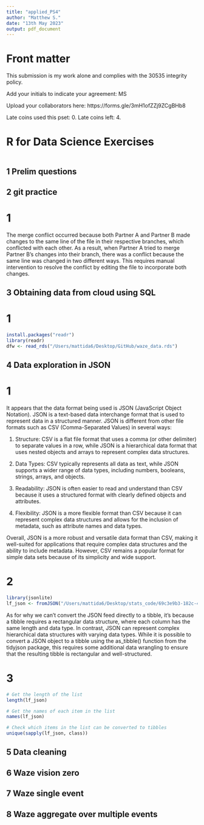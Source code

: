 ```yaml
---
title: "applied_PS4"
author: "Matthew S."
date: "13th May 2023"
output: pdf_document
---
```


# Front matter

This submission is my work alone and complies with the 30535 integrity policy.

Add your initials to indicate your agreement: MS

Upload your collaborators here: https://forms.gle/3mH1ofZZj9ZCgBHb8

Late coins used this pset: 0. Late coins left: 4. <!--You may use one for a given assignment.-->

# R for Data Science Exercises

<!--Note: Please do not restate questions in your submissions, directly write your answer--->

```r

```

## 1 Prelim questions
## 2 git practice

# 1

The merge conflict occurred because both Partner A and Partner B made changes 
to the same line of the file in their respective branches, which conflicted 
with each other. As a result, when Partner A tried to merge Partner B's 
changes into their branch, there was a conflict because the same line was 
changed in two different ways. This requires manual intervention to resolve 
the conflict by editing the file to incorporate both changes.

## 3 Obtaining data from cloud using SQL

# 1

```r

install.packages("readr")
library(readr)
dfw <- read_rds("/Users/mattida6/Desktop/GitHub/waze_data.rds")

```

## 4 Data exploration in JSON

# 1

It appears that the data format being used is JSON (JavaScript Object Notation). JSON is a text-based data interchange format that is used to represent data in a structured manner. JSON is different from other file formats such as CSV (Comma-Separated Values) in several ways:

1. Structure: CSV is a flat file format that uses a comma (or other delimiter) to separate values in a row, while JSON is a hierarchical data format that uses nested objects and arrays to represent complex data structures.

2. Data Types: CSV typically represents all data as text, while JSON supports a wider range of data types, including numbers, booleans, strings, arrays, and objects.

3. Readability: JSON is often easier to read and understand than CSV because it uses a structured format with clearly defined objects and attributes.

4. Flexibility: JSON is a more flexible format than CSV because it can represent complex data structures and allows for the inclusion of metadata, such as attribute names and data types.

Overall, JSON is a more robust and versatile data format than CSV, making it well-suited for applications that require complex data structures and the ability to include metadata. However, CSV remains a popular format for simple data sets because of its simplicity and wide support.

# 2

```r
library(jsonlite)
lf_json <- fromJSON("/Users/mattida6/Desktop/stats_code/69c3e9b3-182c-4ec9-a5f3-c0e176568a3d.json")
```

As for why we can't convert the JSON feed directly to a tibble, it's because 
a tibble requires a rectangular data structure, where each column has the same
length and data type. In contrast, JSON can represent complex hierarchical data 
structures with varying data types. While it is possible to convert a JSON 
object to a tibble using the as_tibble() function from the tidyjson package, 
this requires some additional data wrangling to ensure that the resulting 
tibble is rectangular and well-structured.

# 3

```r
# Get the length of the list
length(lf_json)

# Get the names of each item in the list
names(lf_json)

# Check which items in the list can be converted to tibbles
unique(sapply(lf_json, class))
```


## 5 Data cleaning 
## 6 Waze vision zero
## 7 Waze single event
## 8 Waze aggregate over multiple events 
##